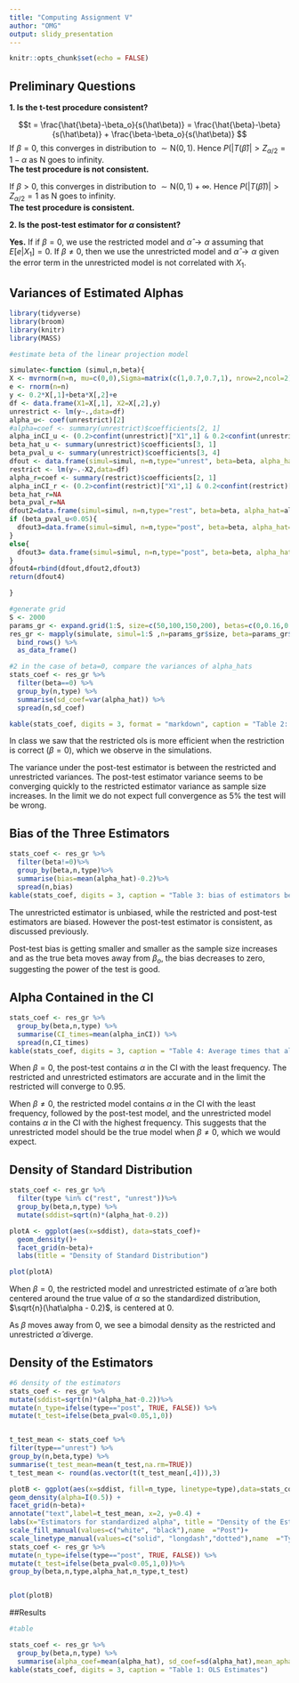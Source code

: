 ---
title: "Computing Assignment V"
author: "OMG"
output: slidy_presentation
---

```{r setup, include=FALSE}
knitr::opts_chunk$set(echo = FALSE)
```

## Preliminary Questions
**1. Is the t-test procedure consistent?**

$$t = \frac{\hat{\beta}-\beta_o}{s(\hat\beta)} = \frac{\hat{\beta}-\beta}{s(\hat\beta)} + \frac{\beta-\beta_o}{s(\hat\beta)} $$
If $\beta=0$, this converges in distribution to $\sim \mathrm{N}(0,1)$. Hence $P(|T(\hat\beta)|>Z_{\alpha/2}=1-\alpha$ as N goes to infinity.  
**The test procedure is not consistent.**

If $\beta > 0$, this converges in distribution to $\sim \mathrm{N}(0,1) + \infty$. Hence $P(|T(\hat\beta))|>Z_{\alpha/2}=1$ as N goes to infinity.  
**The test procedure is consistent.**


**2. Is the post-test estimator for $\alpha$ consistent?**

**Yes.**  If  if $\beta=0$, we use the restricted model and $\hat{\alpha} \rightarrow \alpha$ assuming that $E[e|X_1]=0$. If $\beta \neq0$, then we use the unrestricted model and $\hat{\alpha} \rightarrow \alpha$ given the error term in the unrestricted model is not correlated with $X_1$.

## Variances of Estimated Alphas

```{r include=FALSE}
library(tidyverse)
library(broom)
library(knitr)
library(MASS)

#estimate beta of the linear projection model

simulate<-function (simul,n,beta){
X <- mvrnorm(n=n, mu=c(0,0),Sigma=matrix(c(1,0.7,0.7,1), nrow=2,ncol=2) )
e <- rnorm(n=n)
y <- 0.2*X[,1]+beta*X[,2]+e
df <- data.frame(X1=X[,1], X2=X[,2],y)
unrestrict <- lm(y~.,data=df) 
alpha_u<- coef(unrestrict)[2]
#alpha=coef <- summary(unrestrict)$coefficients[2, 1]
alpha_inCI_u <- (0.2>confint(unrestrict)["X1",1] & 0.2<confint(unrestrict)["X1", 2])
beta_hat_u <- summary(unrestrict)$coefficients[3, 1]
beta_pval_u <- summary(unrestrict)$coefficients[3, 4]
dfout <- data.frame(simul=simul, n=n,type="unrest", beta=beta, alpha_hat=alpha_u, alpha_inCI=alpha_inCI_u, beta_hat=beta_hat_u,  beta_pval=beta_pval_u)
restrict <- lm(y~.-X2,data=df) 
alpha_r=coef <- summary(restrict)$coefficients[2, 1]
alpha_inCI_r <- (0.2>confint(restrict)["X1",1] & 0.2<confint(restrict)["X1", 2])
beta_hat_r=NA
beta_pval_r=NA
dfout2=data.frame(simul=simul, n=n,type="rest", beta=beta, alpha_hat=alpha_r, alpha_inCI=alpha_inCI_r, beta_hat=beta_hat_r,  beta_pval=beta_pval_r )
if (beta_pval_u<0.05){
  dfout3=data.frame(simul=simul, n=n,type="post", beta=beta, alpha_hat=alpha_u, alpha_inCI=alpha_inCI_u, beta_hat=beta_hat_u,  beta_pval=beta_pval_u)
}
else{
  dfout3= data.frame(simul=simul, n=n,type="post", beta=beta, alpha_hat=alpha_r, alpha_inCI=alpha_inCI_r, beta_hat=beta_hat_r,  beta_pval=beta_pval_r )
}
dfout4=rbind(dfout,dfout2,dfout3)
return(dfout4)

}

#generate grid
S <- 2000
params_gr <- expand.grid(1:S, size=c(50,100,150,200), betas=c(0,0.16,0.24,0.5))
res_gr <- mapply(simulate, simul=1:S ,n=params_gr$size, beta=params_gr$betas ,SIMPLIFY = FALSE) %>%
  bind_rows() %>%
  as_data_frame()
```

```{r}
#2 in the case of beta=0, compare the variances of alpha_hats
stats_coef <- res_gr %>%
  filter(beta==0) %>%
  group_by(n,type) %>%
  summarise(sd_coef=var(alpha_hat)) %>%
  spread(n,sd_coef)

kable(stats_coef, digits = 3, format = "markdown", caption = "Table 2: variances of estimators beta=0")
```

In class we saw that the restricted ols is more efficient when the restriction is correct ($\beta=0$), which we observe in the simulations.  

The variance under the post-test estimator is between the restricted and unrestricted variances. The post-test estimator variance  seems to be converging quickly to the restricted estimator variance as sample size increases. In the limit we do not expect full convergence as 5% the test will be wrong.

## Bias of the Three Estimators

```{r echo=FALSE}
stats_coef <- res_gr %>%
  filter(beta!=0)%>%
  group_by(beta,n,type)%>%
  summarise(bias=mean(alpha_hat)-0.2)%>%
  spread(n,bias)
kable(stats_coef, digits = 3, caption = "Table 3: bias of estimators beta not 0")
```

The unrestricted estimator is unbiased, while the restricted and post-test estimators are biased. However the post-test estimator is consistent, as discussed previously.   

Post-test bias is getting smaller and smaller as the sample size increases and as the true beta moves away from $\beta_o$, the bias decreases to zero, suggesting the power of the test is good.


## Alpha Contained in the CI

```{r echo=FALSE}
stats_coef <- res_gr %>%
  group_by(beta,n,type) %>%
  summarise(CI_times=mean(alpha_inCI)) %>%
  spread(n,CI_times)
kable(stats_coef, digits = 3, caption = "Table 4: Average times that alpha is in CI")
```

When $\beta = 0$, the post-test contains $\alpha$ in the CI with the least frequency.  The restricted and unrestricted estimators are accurate and in the limit the restricted will converge to 0.95. 

When $\beta \neq 0$, the restricted model contains $\alpha$ in the CI with the least frequency, followed by the post-test model, and the unrestricted model contains $\alpha$ in the CI with the highest frequency. This suggests that the unrestricted model should be the true model when $\beta \neq 0$, which we would expect.

## Density of Standard Distribution 

```{r echo=FALSE}
stats_coef <- res_gr %>%
  filter(type %in% c("rest", "unrest"))%>%
  group_by(beta,n,type) %>%
  mutate(sddist=sqrt(n)*(alpha_hat-0.2))

plotA <- ggplot(aes(x=sddist), data=stats_coef)+
  geom_density()+
  facet_grid(n~beta)+
  labs(title = "Density of Standard Distribution")

plot(plotA)
```

When $\beta = 0$, the restricted model and unrestricted estimate of $\hat\alpha$ are both centered around the true value of $\alpha$ so the standardized distribution, $\sqrt{n}(\hat\alpha - 0.2)$, is centered at 0.  

As $\beta$ moves away from 0, we see a bimodal density as the restricted and unrestricted $\hat\alpha$ diverge.  

## Density of the Estimators

```{r echo=FALSE}
#6 density of the estimators
stats_coef <- res_gr %>%
mutate(sddist=sqrt(n)*(alpha_hat-0.2))%>%
mutate(n_type=ifelse(type=="post", TRUE, FALSE)) %>%
mutate(t_test=ifelse(beta_pval<0.05,1,0))


t_test_mean <- stats_coef %>%
filter(type=="unrest") %>%
group_by(n,beta,type) %>%
summarise(t_test_mean=mean(t_test,na.rm=TRUE)) 
t_test_mean <- round(as.vector(t(t_test_mean[,4])),3)

plotB <- ggplot(aes(x=sddist, fill=n_type, linetype=type),data=stats_coef) +
geom_density(alpha=I(0.5)) +
facet_grid(n~beta)+
annotate("text",label=t_test_mean, x=2, y=0.4) +
labs(x="Estimators for standardized alpha", title = "Density of the Estimators") +
scale_fill_manual(values=c("white", "black"),name  ="Post")+
scale_linetype_manual(values=c("solid", "longdash","dotted"),name  ="Type")
stats_coef <- res_gr %>%
mutate(n_type=ifelse(type=="post", TRUE, FALSE)) %>%
mutate(t_test=ifelse(beta_pval<0.05,1,0))%>%
group_by(beta,n,type,alpha_hat,n_type,t_test) 


plot(plotB)
```

##Results

```{r include=FALSE}
#table

stats_coef <- res_gr %>%
  group_by(beta,n,type) %>%
  summarise(alpha_coef=mean(alpha_hat), sd_coef=sd(alpha_hat),mean_apha_inCI=mean(alpha_inCI),sd_apha_inCI=sd(alpha_inCI))
kable(stats_coef, digits = 3, caption = "Table 1: OLS Estimates")
```